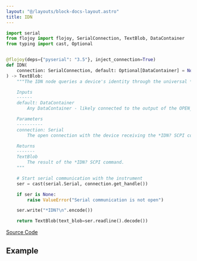 ```yaml
---
layout: "@/layouts/block-docs-layout.astro"
title: IDN
---
```



<PythonDocsDisplay docstring={docstring} />

```python
import serial
from flojoy import flojoy, SerialConnection, TextBlob, DataContainer
from typing import cast, Optional


@flojoy(deps={"pyserial": "3.5"}, inject_connection=True)
def IDN(
    connection: SerialConnection, default: Optional[DataContainer] = None
) -> TextBlob:
    """The IDN node queries a device's identity through the universal *IDN? SCPI command.

    Inputs
    ------
    default: DataContainer
        Any DataContainer - likely connected to the output of the OPEN_SERIAL node.

    Parameters
    ----------
    connection: Serial
        The open connection with the device receiving the *IDN? SCPI command.

    Returns
    -------
    TextBlob
        The result of the *IDN? SCPI command.
    """

    # Start serial communication with the instrument
    ser = cast(serial.Serial, connection.get_handle())

    if ser is None:
        raise ValueError("Serial communication is not open")

    ser.write("*IDN?\n".encode())

    return TextBlob(text_blob=ser.readline().decode())

```

[Source Code](https://github.com/flojoy-ai/blocks/blob/main/blocks/IO/PROTOCOLS/SCPI/IDN/IDN.py)

## Example
